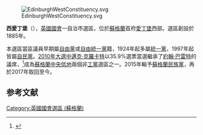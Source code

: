 [[File:EdinburghWestConstituency.svg|right]]

'''西愛丁堡'''（{{lang-en|Edinburgh West}}），[[英國|英國]][[英國國會|國會]]一自治市選區，位於[[蘇格蘭|蘇格蘭]]首府[[愛丁堡|愛丁堡]]西部。選區創設於1885年。

本選區當區議員早期屬[[英國自由黨|自由黨]]或[[自由統一黨|自由統一黨]]籍，1924年起多屬[[統一黨_(蘇格蘭)|統一黨]]，1997年起皆屬[[自由民主黨_(英國)|自民黨]]。[[2010年英國大選|2010年大選中]][[邁克·克羅卡特|邁克·克羅卡特]]以35.9%選票當選繼承了[[約翰·巴雷特|約翰·巴雷特]]的議席，<ref name="">{{cite news
|publisher=[[英國廣播公司|英國廣播公司]]
|date=2010年5月7日
|title=Election 2010/Constituency/Edinburgh West
|url=http://news.bbc.co.uk/1/shared/election2010/results/constituency/826.stm
|accessdate=2010年5月11日
|archive-date=2017年9月4日
|archive-url=https://web.archive.org/web/20170904220434/http://news.bbc.co.uk/1/shared/election2010/results/constituency/826.stm
|dead-url=no
}}</ref>成為[[蘇格蘭中央低地|蘇格蘭中央低地]]兩個非[[工黨_(英國)|工黨]]選區之一。2015年輸予[[蘇格蘭民族黨|蘇格蘭民族黨]]，再於2017年取回至今。

==参考文献==
<div class="references-small">
<references></references>
</div>

{{DEFAULTSORT:Edinburgh West (UK Parliament constituency)}}
{{英國國會選區 (蘇格蘭)}}
[[Category:英國國會選區_(蘇格蘭)|Category:英國國會選區 (蘇格蘭)]]